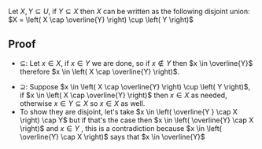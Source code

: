 Let <math display="inline">X, Y \subseteq U</math>, if <math display="inline">Y \subseteq X</math> then <math>X</math> can be written as the following disjoint union: <math display="block">X = \left( X \cap \overline{Y} \right) \cup \left( Y \right)</math>

== Proof ==

* <math>\subseteq</math>: Let <math display="inline">x \in X</math>, if <math display="inline">x \in Y</math> we are done, so if <math display="inline">x \not\in Y</math> then <math display="inline">x \in \overline{Y}</math> therefore <math display="inline">x \in \left( X \cap \overline{Y} \right)</math>.

* <math>\supseteq</math>: Suppose <math display="inline">x \in \left( X \cap \overline{Y} \right) \cup \left( Y \right)</math>, if <math display="inline">x \in \left( X \cap \overline{Y} \right)</math> then <math display="inline">x \in X</math> as needed, otherwise <math display="inline">x \in Y \subseteq X</math> so <math display="inline">x \in X</math> as well.
* To show they are disjoint, let's take <math display="inline">x \in \left( \overline{Y } \cap X \right) \cap Y</math> but if that's the case then <math display="inline">x \in \left( \overline{Y} \cap X \right)</math> and <math display="inline">x \in Y</math> , this is a contradiction because <math display="inline">x \in \left( \overline{Y} \cap X \right)</math> says that <math display="inline">x \in \overline{Y}</math>

{{Knowledge Metadata|Set Theory|Proposition}}